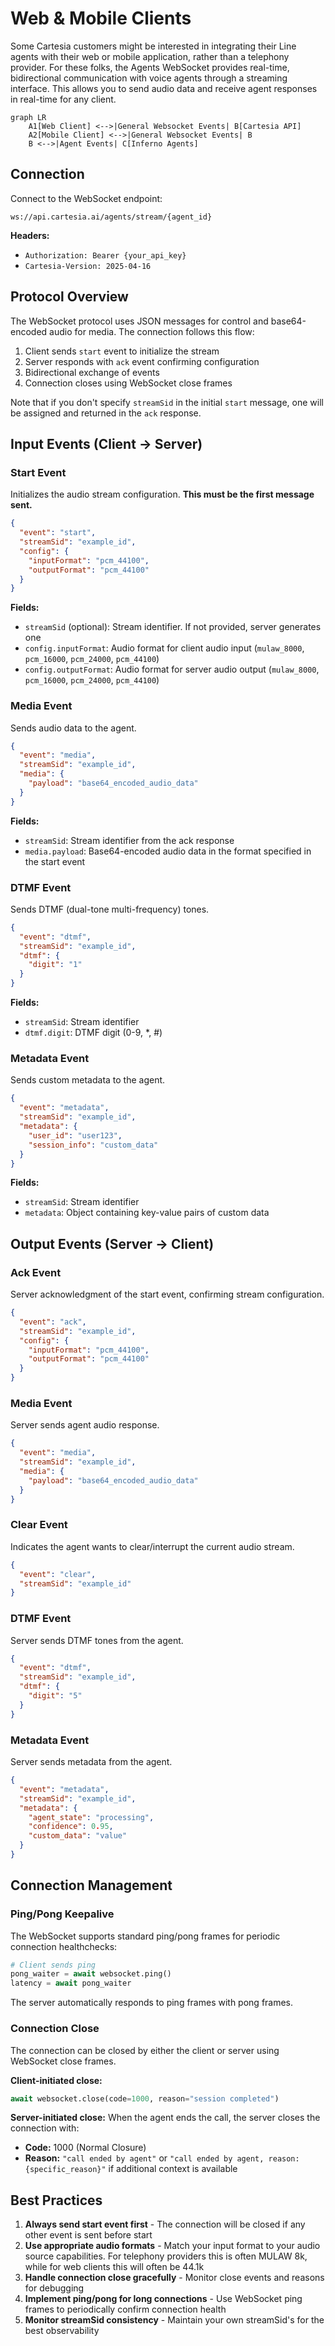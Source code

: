 # Web & Mobile Clients

Some Cartesia customers might be interested in integrating their Line agents with their web or mobile application, rather than a telephony provider. For these folks, the Agents WebSocket provides real-time, bidirectional communication with voice agents through a streaming interface. This allows you to send audio data and receive agent responses in real-time for any client.

```mermaid
graph LR
    A1[Web Client] <-->|General Websocket Events| B[Cartesia API]
    A2[Mobile Client] <-->|General Websocket Events| B
    B <-->|Agent Events| C[Inferno Agents]
```

## Connection

Connect to the WebSocket endpoint:

```
ws://api.cartesia.ai/agents/stream/{agent_id}
```

**Headers:**
- `Authorization: Bearer {your_api_key}`
- `Cartesia-Version: 2025-04-16`

## Protocol Overview

The WebSocket protocol uses JSON messages for control and base64-encoded audio for media. The connection follows this flow:

1. Client sends `start` event to initialize the stream
2. Server responds with `ack` event confirming configuration
3. Bidirectional exchange of events
4. Connection closes using WebSocket close frames

Note that if you don't specify `streamSid` in the initial `start` message, one will be assigned and returned in the `ack` response.

## Input Events (Client → Server)

### Start Event

Initializes the audio stream configuration. **This must be the first message sent.**

```json
{
  "event": "start",
  "streamSid": "example_id",
  "config": {
    "inputFormat": "pcm_44100",
    "outputFormat": "pcm_44100"
  }
}
```

**Fields:**
- `streamSid` (optional): Stream identifier. If not provided, server generates one
- `config.inputFormat`: Audio format for client audio input (`mulaw_8000`, `pcm_16000`, `pcm_24000`, `pcm_44100`)
- `config.outputFormat`: Audio format for server audio output (`mulaw_8000`, `pcm_16000`, `pcm_24000`, `pcm_44100`)

### Media Event

Sends audio data to the agent.

```json
{
  "event": "media",
  "streamSid": "example_id",
  "media": {
    "payload": "base64_encoded_audio_data"
  }
}
```

**Fields:**
- `streamSid`: Stream identifier from the ack response
- `media.payload`: Base64-encoded audio data in the format specified in the start event

### DTMF Event

Sends DTMF (dual-tone multi-frequency) tones.

```json
{
  "event": "dtmf",
  "streamSid": "example_id",
  "dtmf": {
    "digit": "1"
  }
}
```

**Fields:**
- `streamSid`: Stream identifier
- `dtmf.digit`: DTMF digit (0-9, *, #)

### Metadata Event

Sends custom metadata to the agent.

```json
{
  "event": "metadata",
  "streamSid": "example_id",
  "metadata": {
    "user_id": "user123",
    "session_info": "custom_data"
  }
}
```

**Fields:**
- `streamSid`: Stream identifier
- `metadata`: Object containing key-value pairs of custom data

## Output Events (Server → Client)

### Ack Event

Server acknowledgment of the start event, confirming stream configuration.

```json
{
  "event": "ack",
  "streamSid": "example_id",
  "config": {
    "inputFormat": "pcm_44100",
    "outputFormat": "pcm_44100"
  }
}
```

### Media Event

Server sends agent audio response.

```json
{
  "event": "media",
  "streamSid": "example_id",
  "media": {
    "payload": "base64_encoded_audio_data"
  }
}
```

### Clear Event

Indicates the agent wants to clear/interrupt the current audio stream.

```json
{
  "event": "clear",
  "streamSid": "example_id"
}
```

### DTMF Event

Server sends DTMF tones from the agent.

```json
{
  "event": "dtmf",
  "streamSid": "example_id",
  "dtmf": {
    "digit": "5"
  }
}
```

### Metadata Event

Server sends metadata from the agent.

```json
{
  "event": "metadata",
  "streamSid": "example_id",
  "metadata": {
    "agent_state": "processing",
    "confidence": 0.95,
    "custom_data": "value"
  }
}
```

## Connection Management

### Ping/Pong Keepalive

The WebSocket supports standard ping/pong frames for periodic connection healthchecks:

```python
# Client sends ping
pong_waiter = await websocket.ping()
latency = await pong_waiter
```

The server automatically responds to ping frames with pong frames.

### Connection Close

The connection can be closed by either the client or server using WebSocket close frames.

**Client-initiated close:**
```python
await websocket.close(code=1000, reason="session completed")
```

**Server-initiated close:**
When the agent ends the call, the server closes the connection with:
- **Code:** 1000 (Normal Closure)
- **Reason:** `"call ended by agent"` or `"call ended by agent, reason: {specific_reason}"` if additional context is available

## Best Practices

1. **Always send start event first** - The connection will be closed if any other event is sent before start
2. **Use appropriate audio formats** - Match your input format to your audio source capabilities. For telephony providers this is often MULAW 8k, while for web clients this will often be 44.1k
3. **Handle connection close gracefully** - Monitor close events and reasons for debugging
4. **Implement ping/pong for long connections** - Use WebSocket ping frames to periodically confirm connection health
5. **Monitor streamSid consistency** - Maintain your own streamSid's for the best observability
